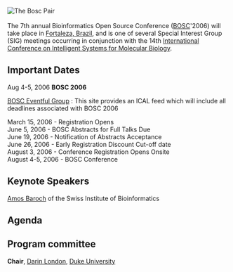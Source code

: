 [[Image:Pear.png|The Bosc Pair]]
<br><br>
The 7th annual Bioinformatics Open Source Conference ([[BOSC]]'2006) will take place in [[wp:Fortaleza, Brazil|Fortaleza, Brazil]], and is one of several Special Interest Group (SIG) meetings occurring in conjunction with the 14th [http://ismb2006.cbi.cnptia.embrapa.br/  International Conference on Intelligent Systems for Molecular Biology]. 


==Important Dates==

Aug 4-5, 2006 '''BOSC 2006'''

[http://eventful.com/groups/G0-001-000014747-0 BOSC Eventful Group] : This site provides an ICAL feed which will include all deadlines associated with BOSC 2006


March 15, 2006 - Registration Opens<br>
June 5, 2006 - BOSC Abstracts for Full Talks Due<br>
June 19, 2006 - Notification of Abstracts Acceptance<br>
June 26, 2006 - Early Registration Discount Cut-off date<br>
August 3, 2006 - Conference Registration Opens Onsite<br>
August 4-5, 2006 - BOSC Conference

==Keynote Speakers==
[http://ca.expasy.org/people/amos.html Amos Baroch] of the Swiss Institute of Bioinformatics

==Agenda==

==Program committee==
'''Chair''', [mailto:darin.london@duke.edu Darin London], [http://www.duke.edu Duke University]